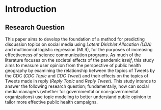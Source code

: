 # Introduction

## Research Question

This paper aims to develop the foundation of a method for predicting discussion topics on social media using *Latent Dirichlet Allocation (LDA)* and multinomial logistic regression (MLR), for the purposes of increasing effectiveness of science communication programs.  As much of the literature focuses on the societal effects of the pandemic *itself*, this study aims to measure user opinion from the perspective of public health geography by examining the relationship between the topics of Tweets by the CDC (*CDC Topic* and *CDC Tweet*) and their effects on the topics of Tweets made in reply (*Reply Topic* and *Reply Tweet*). This study intends to answer the following research question; fundamentally, how can social media managers (whether for governmental or non-governmental organizations) use topic modeling to better understand public opinion to tailor more effective public health campaigns.